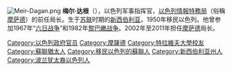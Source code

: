 [[File:Meir-Dagan.png|thumb]]
{{unreferenced|time=2009-12-20T12:39:42+00:00}}
'''梅尔·达根'''（{{bd|1945年|1月30日|2016年|3月17日|}}），以色列军事指挥官，[[以色列|以色列]][[情報特務局|情報特務局]]（俗稱[[摩萨德|摩萨德]]）的前任局长。生于[[苏联|苏联]]时期的[[新西伯利亚|新西伯利亚]]，1950年移民以色列。他曾参加1967年“[[六日战争|六日战争]]”和1982年[[黎巴嫩战争|黎巴嫩战争]]。2002年至2011年担任[[摩萨德|摩萨德]]局长。

{{巴以冲突}}
{{DEFAULTSORT:Dagan, Meir}}
[[Category:以色列政府官员|Category:以色列政府官员]]
[[Category:摩薩德|Category:摩薩德]]
[[Category:特拉維夫大學校友|Category:特拉維夫大學校友]]
[[Category:蘇聯猶太人|Category:蘇聯猶太人]]
[[Category:移民以色列的蘇聯人|Category:移民以色列的蘇聯人]]
[[Category:新西伯利亚州人|Category:新西伯利亚州人]]
[[Category:波兰犹太裔以色列人|Category:波兰犹太裔以色列人]]